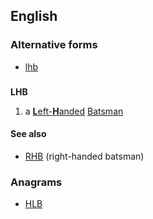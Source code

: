 ==English==

===Alternative forms===
* [[lhb]]

==={{initialism-old|en}}===
'''LHB'''

# {{context|cricket}} a [[left-handed|'''L'''eft-'''H'''anded]] [[batsman|Batsman]]

====See also====
* [[RHB]] (right-handed batsman)

===Anagrams===
* [[HLB#English|HLB]]